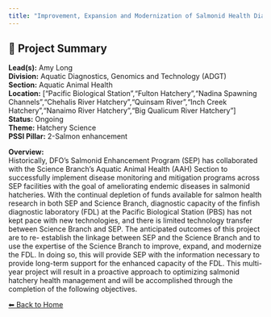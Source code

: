 ```yaml
---
title: "Improvement, Expansion and Modernization of Salmonid Health Diagnostic Services For Optimizing Salmonid Hatchery Health Management."
---
```


## 🧬 Project Summary

**Lead(s):** Amy Long  
**Division:** Aquatic Diagnostics, Genomics and Technology (ADGT)  
**Section:** Aquatic Animal Health  
**Location:** ["Pacific Biological Station","Fulton Hatchery","Nadina Spawning Channels","Chehalis River Hatchery","Quinsam River","Inch Creek Hatchery","Nanaimo River Hatchery","Big Qualicum River Hatchery"]  
**Status:** Ongoing  
**Theme:** Hatchery Science  
**PSSI Pillar:** 2-Salmon enhancement  

**Overview:**  
Historically, DFO’s Salmonid Enhancement Program (SEP) has collaborated with
the Science Branch’s Aquatic Animal Health (AAH) Section to successfully
implement disease monitoring and mitigation programs across SEP facilities
with the goal of ameliorating endemic diseases in salmonid hatcheries. With
the continual depletion of funds available for salmon health research in both
SEP and Science Branch, diagnostic capacity of the finfish diagnostic
laboratory (FDL) at the Pacific Biological Station (PBS) has not kept pace
with new technologies, and there is limited technology transfer between
Science Branch and SEP. The anticipated outcomes of this project are to re-
establish the linkage between SEP and the Science Branch and to use the
expertise of the Science Branch to improve, expand, and modernize the FDL. In
doing so, this will provide SEP with the information necessary to provide
long-term support for the enhanced capacity of the FDL. This multi-year
project will result in a proactive approach to optimizing salmonid hatchery
health management and will be accomplished through the completion of the
following objectives.



[⬅ Back to Home](../index.qmd)
